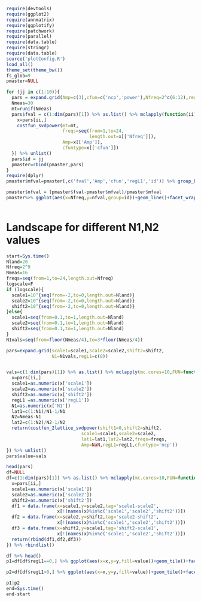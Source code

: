 ```r
require(devtools)
require(ggplot2)
require(annmatrix)
require(ggplotify)
require(patchwork)
require(parallel)
require(data.table)
require(stringr)
require(data.table)
source('plotConfig.R')
load_all()
theme_set(theme_bw())
fs_glob=9
pmaster=NULL

for (jj in c(1:10)){
  pars = expand.grid(Amp=c(3),cfun=c('ncp','power'),Nfreq=2^c(6:12),regL1=c(0,1))
  Nmeas=30
  mt=runif(Nmeas)
  pars$fval = c(1:dim(pars)[1]) %>% as.list() %>% mclapply(function(ii){
    x=pars[ii,]
    costfun_svdpower(mt=mt,
                     freqs=seq(from=1,to=24,
                               length.out=x[['Nfreq']]),
                     Amp=x[['Amp']],
                     cfuntype=x[['cfun']])
  }) %>% unlist()
  pars$id = jj 
  pmaster=rbind(pmaster,pars)
}
require(dplyr)
pmaster$mfval=pmaster[,c('fval','Amp','cfun','regL1','id')] %>% group_by(Amp,cfun,regL1,id) %>% mutate(mfval=min(fval)) %>% {.$mfval}

pmaster$nfval = (pmaster$fval-pmaster$mfval)/pmaster$mfval
pmaster%>% ggplot(aes(x=Nfreq,y=nfval,group=id))+geom_line()+facet_wrap(cfun~regL1,scales='free')+scale_x_continuous(trans='log2')
  
```


# Landscape for different N1,N2 values
```r
start=Sys.time()
Nland=20
Nfreq=2^9
Nmeas=16
freqs=seq(from=1,to=24,length.out=Nfreq)
logscale=F
if (logscale){
  scale1=10^{seq(from=-2,to=0,length.out=Nland)}
  scale2=10^{seq(from=-2,to=0,length.out=Nland)}
  shift2=10^{seq(from=-2,to=0,length.out=Nland)}
}else{
  scale1=seq(from=0.1,to=1,length.out=Nland)
  scale2=seq(from=0.1,to=1,length.out=Nland)
  shift2=seq(from=0.1,to=1,length.out=Nland)
}
N1vals=seq(from=floor(Nmeas/4),to=3*floor(Nmeas/4))

pars=expand.grid(scale1=scale1,scale2=scale2,shift2=shift2,
                 N1=N1vals,regL1=c(0))


vals=c(1:dim(pars)[1]) %>% as.list() %>% mclapply(mc.cores=10,FUN=function(ii){
  x=pars[ii,]
  scale1=as.numeric(x['scale1'])
  scale2=as.numeric(x['scale2'])
  shift2=as.numeric(x['shift2'])
  regL1 =as.numeric(x['regL1'])
  N1=as.numeric(x['N1'])
  lat1=c(1:N1)/N1-1/N1
  N2=Nmeas-N1
  lat2=c(1:N2)/N2-1/N2
  return(costfun_2lattice_svdpower(shift1=0,shift2=shift2,
                            scale1=scale1,scale2=scale2,
                            lat1=lat1,lat2=lat2,freqs=freqs,
                            Amp=NaN,regL1=regL1,cfuntype='ncp'))
}) %>% unlist()
pars$value=vals

head(pars)
df=NULL
df=c(1:dim(pars)[1]) %>% as.list() %>% mclapply(mc.cores=10,FUN=function(ii){
  x=pars[ii,]
  scale1=as.numeric(x['scale1'])
  scale2=as.numeric(x['scale2'])
  shift2=as.numeric(x['shift2'])
  df1 = data.frame(x=scale1,y=scale2,tag='scale1-scale2',
                   x[!(names(x)%in%c('scale1','scale2','shift2'))])
  df2 = data.frame(x=scale2,y=shift2,tag='scale2-shift2',
                   x[!(names(x)%in%c('scale1','scale2','shift2'))])
  df3 = data.frame(x=shift2,y=scale1,tag='shift2-scale1',
                   x[!(names(x)%in%c('scale1','scale2','shift2'))])
  return(rbind(df1,df2,df3))
}) %>% rbindlist()

df %>% head()
p1=df[df$regL1==0,] %>% ggplot(aes(x=x,y=y,fill=value))+geom_tile()+facet_grid(N1~tag)+scale_fill_viridis_c()#+scale_x_continuous(trans='log10')+scale_y_continuous(trans='log10')

p2=df[df$regL1>0,] %>% ggplot(aes(x=x,y=y,fill=value))+geom_tile()+facet_grid(N1~tag)+scale_fill_viridis_c()#+scale_x_continuous(trans='log10')+scale_y_continuous(trans='log10')

p1|p2
end=Sys.time()
end-start
```